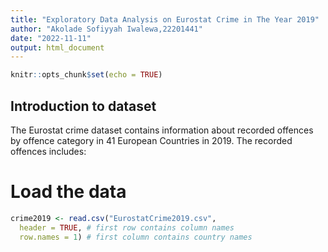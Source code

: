 ---
title: "Exploratory Data Analysis on Eurostat Crime in The Year 2019"
author: "Akolade Sofiyyah Iwalewa,22201441"
date: "2022-11-11"
output: html_document
---

```{r setup, include=FALSE}
knitr::opts_chunk$set(echo = TRUE)
```

## Introduction to dataset
The Eurostat crime dataset contains information about recorded offences by offence category in 41 European Countries in 2019. The recorded offences includes: 

# Load the data
```{r}
crime2019 <- read.csv("EurostatCrime2019.csv", 
  header = TRUE, # first row contains column names
  row.names = 1) # first column contains country names
```

